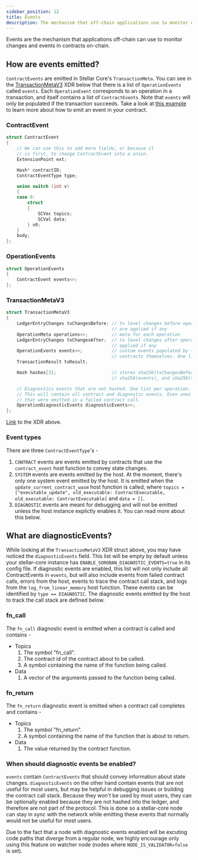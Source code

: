 ```yaml
---
sidebar_position: 12
title: Events
description: The mechanism that off-chain applications use to monitor contract changes.
---
```


Events are the mechanism that applications off-chain can use to monitor changes and events in contracts on-chain.

## How are events emitted?

`ContractEvents` are emitted in Stellar Core's `TransactionMeta`. You can see in
the [TransactionMetaV3] XDR below that there is a list of `OperationEvents`
called `events`. Each `OperationEvent` corresponds to an operation in a
transaction, and itself contains a list of `ContractEvents`. Note that `events`
will only be populated if the transaction succeeds. Take a look at [this
example](../basic-tutorials/events.mdx) to learn more about how to emit an event
in your contract.

[TransactionMetaV3]: #transactionmetav3

### ContractEvent

```cpp
struct ContractEvent
{
    // We can use this to add more fields, or because it
    // is first, to change ContractEvent into a union.
    ExtensionPoint ext;

    Hash* contractID;
    ContractEventType type;

    union switch (int v)
    {
    case 0:
        struct
        {
            SCVec topics;
            SCVal data;
        } v0;
    }
    body;
};
```

### OperationEvents

```cpp
struct OperationEvents
{
    ContractEvent events<>;
};
```

### TransactionMetaV3

```cpp
struct TransactionMetaV3
{
    LedgerEntryChanges txChangesBefore; // tx level changes before operations
                                        // are applied if any
    OperationMeta operations<>;         // meta for each operation
    LedgerEntryChanges txChangesAfter;  // tx level changes after operations are
                                        // applied if any
    OperationEvents events<>;           // custom events populated by the
                                        // contracts themselves. One list per operation.
    TransactionResult txResult;

    Hash hashes[3];                     // stores sha256(txChangesBefore, operations, txChangesAfter),
                                        // sha256(events), and sha256(txResult)

    // Diagnostics events that are not hashed. One list per operation.
    // This will contain all contract and diagnostic events. Even ones
    // that were emitted in a failed contract call.
    OperationDiagnosticEvents diagnosticEvents<>;
};
```

[Link](https://github.com/stellar/stellar-xdr/blob/eab1622f18b8101aa0cea76361c08beaeaa8d715/Stellar-ledger.x#L444) to the XDR above.

### Event types

There are three `ContractEventType`'s -

1. `CONTRACT` events are events emitted by contracts that use the
   `contract_event` host function to convey state changes.
2. `SYSTEM` events are events emitted by the host. At the moment, there's only one system event emitted by the host. It is emitted when the `update_current_contract_wasm` host function is called, where `topics = ["executable_update", old_executable: ContractExecutable, old_executable: ContractExecutable]` and `data = []`.
3. `DIAGNOSTIC` events are meant for debugging and will not be emitted unless the host instance explictly enables it. You can read more about this below.

## What are diagnosticEvents?

While looking at the `TransactionMetaV3` XDR struct above, you may have noticed
the `diagnosticEvents` field. This list will be empty by default unless your
stellar-core instance has `ENABLE_SOROBAN_DIAGNOSTIC_EVENTS=true` in its config
file. If diagnostic events are enabled, this list will not only include all
ContractEvents in `events`, but will also include events from failed contract
calls, errors from the host, events to trace the contract call stack, and logs
from the `log_from_linear_memory` host function. These events can be identified
by `type == DIAGNOSTIC`. The diagnostic events emitted by the host to track the
call stack are defined below.

### fn_call

The `fn_call` diagnostic event is emitted when a contract is called
and contains -

- Topics
  1.  The symbol "fn_call".
  2.  The contract id of the contract about to be called.
  3.  A symbol containing the name of the function being called.
- Data
  1. A vector of the arguments passed to the function being called.

### fn_return

The `fn_return` diagnostic event is emitted when a contract call completes and contains -

- Topics
  1.  The symbol "fn_return".
  2.  A symbol containing the name of the function that is about to return.
- Data
  1. The value returned by the contract function.

### When should diagnostic events be enabled?

`events` contain `ContractEvents` that should convey information about state
changes. `diagnosticEvents` on the other hand contain events that are not
useful for most users, but may be helpful in debugging issues or building the
contract call stack. Because they won't be used by most users, they can be
optionally enabled because they are not hashed into the ledger, and therefore
are not part of the protocol. This is done so a
stellar-core node can stay in sync with the network while emitting these events
that normally would not be useful for most users.

Due to the fact that a node with diagnostic events enabled will be excuting code
paths that diverge from a regular node, we highly encourage only using this
feature on watcher node (nodes where `NODE_IS_VALIDATOR=false` is set).
